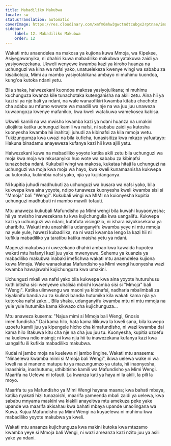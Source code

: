 ```yaml
---
title: Mabadiliko Makubwa
locale: sw
statusTranslation: automatic
coverImage: https://res.cloudinary.com/xmfm6mhw3gwctndtcubgx2rptnae/image/upload/v1740468922/small_cover_tratado_de_psicologia_revolucionaria_a4c0dca4e0.webp
sidebar:
    label: 12. Mabadiliko Makubwa
    order: 12
---
```

Wakati mtu anaendelea na makosa ya kujiona kuwa Mmoja, wa Kipekee, Asiyegawanyika, ni dhahiri kuwa mabadiliko makubwa yatakuwa zaidi ya yasiyowezekana. Ukweli wenyewe kwamba kazi ya kiroho huanza na uchunguzi wa kina wa nafsi yako, unatuelekeza kwenye wingi wa sababu za kisaikolojia, Mimi au mambo yasiyotakikana ambayo ni muhimu kuondoa, kung'oa kutoka ndani yetu.

Bila shaka, haiwezekani kuondoa makosa yasiyojulikana; ni muhimu kuchunguza kwanza kile tunachotaka kutenganisha na akili zetu. Aina hii ya kazi si ya nje bali ya ndani, na wale wanaofikiri kwamba kitabu chochote cha adabu au mfumo wowote wa maadili wa nje na wa juu juu unaweza kuwaongoza kwenye mafanikio, kwa kweli watakuwa wamekosea kabisa.

Ukweli kamili na wa mwisho kwamba kazi ya ndani huanza na umakini uliojikita katika uchunguzi kamili wa nafsi, ni sababu zaidi ya kutosha kuonyesha kwamba hii inahitaji juhudi za kibinafsi za kila mmoja wetu. Tukizungumza kwa uwazi na bila kuficha, tunasisitiza kwa mkazo yafuatayo: Hakuna binadamu anayeweza kufanya kazi hii kwa ajili yetu.

Haiwezekani kuwa na mabadiliko yoyote katika akili zetu bila uchunguzi wa moja kwa moja wa mkusanyiko huo wote wa sababu za kibinafsi tunazobeba ndani. Kukubali wingi wa makosa, kukataa hitaji la uchunguzi na uchunguzi wa moja kwa moja wa hayo, kwa kweli kunamaanisha kukwepa au kutoroka, kukimbia nafsi yako, njia ya kujidanganya.

Ni kupitia juhudi madhubuti za uchunguzi wa busara wa nafsi yako, bila kukwepa kwa aina yoyote, ndipo tunaweza kuonyesha kweli kwamba sisi si "Mmoja" bali "Wengi". Kukubali wingi wa MIMI na kuionyesha kupitia uchunguzi madhubuti ni mambo mawili tofauti.

Mtu anaweza kukubali Mafundisho ya Mimi wengi bila kuwahi kuyaonyesha; hii ya mwisho inawezekana tu kwa kujichungulia kwa uangalifu. Kukwepa kazi ya uchunguzi wa ndani, kutafuta visingizio, ni ishara isiyokosekana ya uharibifu. Wakati mtu anashikilia udanganyifu kwamba yeye ni mtu mmoja na yule yule, hawezi kubadilika, na ni wazi kwamba lengo la kazi hii ni kufikia mabadiliko ya taratibu katika maisha yetu ya ndani.

Mageuzi makubwa ni uwezekano dhahiri ambao kwa kawaida hupotea wakati mtu hafanyi kazi juu yake mwenyewe. Sehemu ya kuanzia ya mabadiliko makubwa inabaki imefichwa wakati mtu anaendelea kujiona kuwa Mmoja. Wale wanaokataa Mafundisho ya Mimi wengi huonyesha wazi kwamba hawajawahi kujichunguza kwa umakini.

Uchunguzi mkali wa nafsi yako bila kukwepa kwa aina yoyote huturuhusu kuthibitisha sisi wenyewe uhalisia mbichi kwamba sisi si "Mmoja" bali "Wengi". Katika ulimwengu wa maoni ya kibinafsi, nadharia mbalimbali za kiyakinifu bandia au za kiulinzi bandia hutumika kila wakati kama njia ya kutoroka nafsi zako... Bila shaka, udanganyifu kwamba mtu ni mtu mmoja na yule yule hutumika kama kikwazo cha kujichunguza...

Mtu anaweza kusema: "Najua mimi si Mmoja bali Wengi, Gnosis imenifundisha." Dai kama hilo, hata kama lilikuwa la kweli sana, bila kuwepo uzoefu kamili juu ya kipengele hicho cha kimafundisho, ni wazi kwamba dai kama hilo litakuwa kitu cha nje na cha juu juu tu. Kuonyesha, kupitia uzoefu na kuelewa ndio msingi; ni kwa njia hii tu inawezekana kufanya kazi kwa uangalifu ili kufikia mabadiliko makubwa.

Kudai ni jambo moja na kuelewa ni jambo lingine. Wakati mtu anasema: "Ninaelewa kwamba mimi si Mmoja bali Wengi", ikiwa uelewa wake ni wa kweli na si maneno matupu tu ya mazungumzo ya utata, hii inaonyesha, inaashiria, inashutumu, uthibitisho kamili wa Mafundisho ya Mimi Wengi. Maarifa na Uelewa ni tofauti. La kwanza kati ya haya ni la akili, la pili la moyo.

Maarifa tu ya Mafundisho ya Mimi Wengi hayana maana; kwa bahati mbaya, katika nyakati hizi tunazoishi, maarifa yameenda mbali zaidi ya uelewa, kwa sababu mnyama maskini wa kiakili anayeitwa mtu amekuza peke yake upande wa maarifa akisahau kwa bahati mbaya upande unaolingana wa Kuwa. Kujua Mafundisho ya Mimi Wengi na kuyaelewa ni muhimu kwa mabadiliko yoyote makubwa ya kweli.

Wakati mtu anaanza kujichunguza kwa makini kutoka kwa mtazamo kwamba yeye si Mmoja bali Wengi, ni wazi ameanza kazi nzito juu ya asili yake ya ndani.

